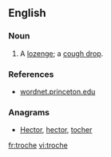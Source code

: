 {{also|trochę}}
==English==

===Noun===
{{en-noun|troches}}

# A [[lozenge]]; a [[cough drop]].

===References===
* [http://wordnet.princeton.edu/perl/webwn?s=troche wordnet.princeton.edu]

===Anagrams===
* [[Hector#English|Hector]], [[hector#English|hector]], [[tocher#English|tocher]]

[[fr:troche]]
[[vi:troche]]